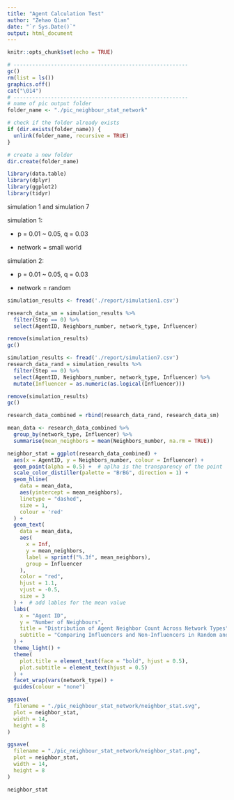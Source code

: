 ```yaml
---
title: "Agent Calculation Test"
author: "Zehao Qian"
date: "`r Sys.Date()`"
output: html_document
---
```


```r
knitr::opts_chunk$set(echo = TRUE)
```

```r
# --------------------------------------------------------
gc()
rm(list = ls())
graphics.off()
cat("\014")
# --------------------------------------------------------
# name of pic output folder
folder_name <- "./pic_neighbour_stat_network"

# check if the folder already exists
if (dir.exists(folder_name)) {
  unlink(folder_name, recursive = TRUE)
}

# create a new folder
dir.create(folder_name)
```

```r
library(data.table)
library(dplyr)
library(ggplot2)
library(tidyr)
```

simulation 1 and simulation 7

simulation 1:

-   p = 0.01 \~ 0.05, q = 0.03

-   network = small world

simulation 2:

-   p = 0.01 \~ 0.05, q = 0.03

-   network = random

```r
simulation_results <- fread('./report/simulation1.csv')
```

```r
research_data_sm = simulation_results %>%
  filter(Step == 0) %>%
  select(AgentID, Neighbors_number, network_type, Influencer)
```

```r
remove(simulation_results)
gc()
```

```r
simulation_results <- fread('./report/simulation7.csv')
research_data_rand = simulation_results %>%
  filter(Step == 0) %>%
  select(AgentID, Neighbors_number, network_type, Influencer) %>%
  mutate(Influencer = as.numeric(as.logical(Influencer)))

remove(simulation_results)
gc()
```

```r
research_data_combined = rbind(research_data_rand, research_data_sm)
```

```r
mean_data <- research_data_combined %>%
  group_by(network_type, Influencer) %>%
  summarise(mean_neighbors = mean(Neighbors_number, na.rm = TRUE))
```

```r
neighbor_stat = ggplot(research_data_combined) +
  aes(x = AgentID, y = Neighbors_number, colour = Influencer) +
  geom_point(alpha = 0.5) +  # aplha is the transparency of the point
  scale_color_distiller(palette = "BrBG", direction = 1) +
  geom_hline(
    data = mean_data,
    aes(yintercept = mean_neighbors),
    linetype = "dashed",
    size = 1,
    colour = 'red'
  ) +
  geom_text(
    data = mean_data,
    aes(
      x = Inf,
      y = mean_neighbors,
      label = sprintf("%.3f", mean_neighbors),
      group = Influencer
    ),
    color = "red",
    hjust = 1.1,
    vjust = -0.5,
    size = 3
  ) +  # add lables for the mean value
  labs(
    x = "Agent ID",
    y = "Number of Neighbours",
    title = "Distribution of Agent Neighbor Count Across Network Types",
    subtitle = "Comparing Influencers and Non-Influencers in Random and Small World Networks"
  ) +
  theme_light() +
  theme(
    plot.title = element_text(face = "bold", hjust = 0.5),
    plot.subtitle = element_text(hjust = 0.5)
  ) +
  facet_wrap(vars(network_type)) +
  guides(colour = "none")

ggsave(
  filename = "./pic_neighbour_stat_network/neighbor_stat.svg",
  plot = neighbor_stat,
  width = 14,
  height = 8
)

ggsave(
  filename = "./pic_neighbour_stat_network/neighbor_stat.png",
  plot = neighbor_stat,
  width = 14,
  height = 8
)

neighbor_stat
```

```r

```
